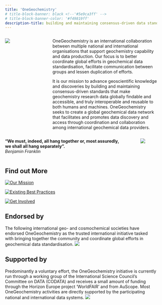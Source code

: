 ```yaml
---
title: 'OneGeochemistry'
# title-block-banner: black <!--'#5e9ca3ff' -->
# title-block-banner-color: '#f49819ff'
description-title: building and maintaining consensus-driven data standards for geochemistry
---
```


:::: {.columns}
::: {.column width="20%"}
![](images/earth-rise.png)
:::
::: {.column width="5%"}
:::
::: {.column width="75%"}
OneGeochemistry is an international collaboration between multiple national and international organisations that support geochemistry capability and data production. Our focus is to better coordinate global efforts in geochemical data standardisation, facilitate communication between groups and lessen duplication of efforts.

It is our mission to advance geoscientific knowledge and discoveries by building and maintaining consensus-driven standards that make geochemistry research data globally findable and accessible, and truly interoperable and reusable to both humans and machines.
OneGeochemistry seeks to create a global geochemical data network that facilitates and promotes data discovery and access through coordination and collaboration among international geochemical data providers.
:::
::::


:::: {.columns}
::: {.column width="86%"}
**“We must, indeed, all hang together or, most assuredly, we shall all hang separately”.**\
*Benjamin Franklin*
:::
::: {.column width="2%"}
:::
::: {.column width="12%"}
![](images/benjamin-franklin.png)
:::
::::

<!-- > <font size="5">**“We must, indeed, all hang together or, most assuredly, we shall all hang separately”.**</font>\
> *Benjamin Franklin* -->

<!-- <font size="5">OneGeochemistry seeks to create a global geochemical data network that facilitates and promotes discovery and access of geochemical data through coordination and collaboration among international geochemical data providers.</font> -->



## Find out More

::: {layout=[40,-10,40,-10,40]}

[![<font size="4"> Our Mission </font>](images/logo.png)](our_mission.qmd)

[![<font size="4"> Existing Best Practices </font>](images/best-practice2.jpg)](best_practices.qmd)

[![<font size="4"> Get Involved</font>](images/help.png)](participate.qmd)
:::


## Endorsed by
The following international geo- and cosmochemical societies have endorsed OneGeochemistry as the trusted international initiative tasked with bringing together the community and coordinate global efforts in geochemical data standardisation.
<!--Their endorsement will help disseminate the goals and activities of OneGeochemistry to a broad membership throughout the geochemical sub-disciplines, and increase participation in the initiative. Additional national and/or sub-disciplinary societies will be contacted in the future and the OneGeochemistry board invites suggestions and recommendations from the community.-->
![](images/endorsers.png)

## Supported by
Predominantly a voluntary effort, the OneGeochemistry initiative is currently run through a working group of the International Science Council’s Committee on DATA (CODATA) and receives a small amount of funding through the Horizon Europe project 'WorldFAIR' and from AuScope. Most OneGeochemistry activities are directly supported by the participating national and international data systems.
![](images/supporters_v2.png)
